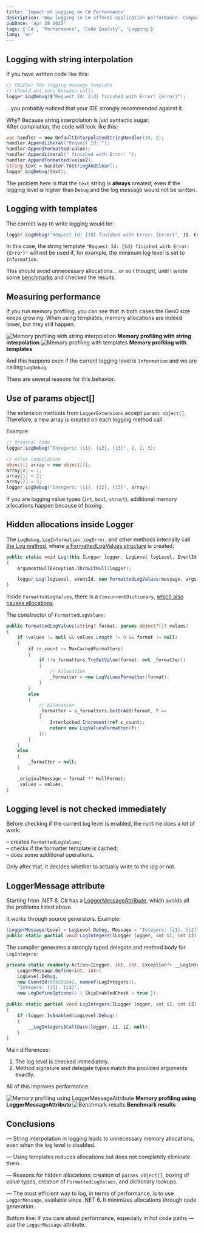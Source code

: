 ```yaml
---
title: 'Impact of Logging on C# Performance'
description: 'How logging in C# affects application performance. Comparing string interpolation, templates, and LoggerMessageAttribute.'
pubDate: 'Apr 28 2025'
tags: ['C#', 'Performance', 'Code Quality', 'Logging']
lang: 'en'
---
```



## Logging with string interpolation

If you have written code like this:

```cs
// CA2254: The logging message template
// should not vary between calls
logger.LogDebug($"Request Id: {id} finished with Error: {error}");
```

...you probably noticed that your IDE strongly recommended against it.

Why? Because string interpolation is just syntactic sugar.  
After compilation, the code will look like this:

```cs
var handler = new DefaultInterpolatedStringHandler(34, 2);
handler.AppendLiteral("Request Id: ");
handler.AppendFormatted(value);
handler.AppendLiteral(" finished with Error: ");
handler.AppendFormatted(value2);
string text = handler.ToStringAndClear();
logger.LogDebug(text);
```

The problem here is that the `text` string is **always** created, even if the logging level is higher than `Debug` and the log message would not be written.

## Logging with templates

The correct way to write logging would be:

```cs
logger.LogDebug("Request Id: {Id} finished with Error: {Error}", Id, Error);
```

In this case, the string template `"Request Id: {Id} finished with Error: {Error}"` will not be used if, for example, the minimum log level is set to `Information`.

This should avoid unnecessary allocations… or so I thought, until I wrote some [benchmarks](https://github.com/alexeyfv/DotNetBenchmarks/tree/main/Logging) and checked the results.

## Measuring performance

If you run memory profiling, you can see that in both cases the Gen0 size keeps growing. When using templates, memory allocations are indeed lower, but they still happen.

<Image src={image1} alt="Memory profiling with string interpolation" />
<strong style="text-align: center;">
  Memory profiling with string interpolation
</strong>

<Image src={image2} alt="Memory profiling with templates" />
<strong style="text-align: center;">Memory profiling with templates</strong>

And this happens even if the current logging level is `Information` and we are calling `LogDebug`.

There are several reasons for this behavior.

## Use of params object[]

The extension methods from `LoggerExtensions` accept `params object[]`. Therefore, a new array is created on each logging method call.

Example:

```cs
// Original code
logger.LogDebug("Integers: {i1}, {i2}, {i3}", 1, 2, 3);

// After compilation
object[] array = new object[3];
array[0] = 1;
array[1] = 2;
array[2] = 3;
logger.LogDebug("Integers: {i1}, {i2}, {i3}", array);
```

If you are logging value types (`int`, `bool`, `struct`), additional memory allocations happen because of boxing.

## Hidden allocations inside Logger

The `LogDebug`, `LogInformation`, `LogError`, and other methods internally call [the Log method](https://github.com/dotnet/runtime/blob/143bd05597043509045a01d5e47533b8cbdec7ec/src/libraries/Microsoft.Extensions.Logging.Abstractions/src/LoggerExtensions.cs#L486), where [a FormattedLogValues structure](https://github.com/dotnet/runtime/blob/42fec5761b71383e97981ce2932c6962d83747e4/src/libraries/Microsoft.Extensions.Logging.Abstractions/src/FormattedLogValues.cs#L16) is created:

```cs
public static void Log(this ILogger logger, LogLevel logLevel, EventId eventId, Exception? exception, string? message, params object?[] args)
{
    ArgumentNullException.ThrowIfNull(logger);

    logger.Log(logLevel, eventId, new FormattedLogValues(message, args), exception, _messageFormatter);
}
```

Inside `FormattedLogValues`, there is a `ConcurrentDictionary`, [which also causes allocations](https://github.com/dotnet/runtime/blob/42fec5761b71383e97981ce2932c6962d83747e4/src/libraries/Microsoft.Extensions.Logging.Abstractions/src/FormattedLogValues.cs#L44).

The constructor of `FormattedLogValues`:

```cs
public FormattedLogValues(string? format, params object?[]? values)
{
    if (values != null && values.Length != 0 && format != null)
    {
        if (s_count >= MaxCachedFormatters)
        {
            if (!s_formatters.TryGetValue(format, out _formatter))
            {
                // Allocation
                _formatter = new LogValuesFormatter(format);
            }
        }
        else
        {
            // Allocation
            _formatter = s_formatters.GetOrAdd(format, f =>
            {
                Interlocked.Increment(ref s_count);
                return new LogValuesFormatter(f);
            });
        }
    }
    else
    {
        _formatter = null;
    }

    _originalMessage = format ?? NullFormat;
    _values = values;
}
```

## Logging level is not checked immediately

Before checking if the current log level is enabled, the runtime does a lot of work:

– creates `FormattedLogValues`;  
– checks if the formatter template is cached;  
– does some additional operations.

Only after that, it decides whether to actually write to the log or not.

## LoggerMessage attribute

Starting from .NET 6, C# has a [LoggerMessageAttribute](https://learn.microsoft.com/en-us/dotnet/core/extensions/logger-message-generator), which avoids all the problems listed above.

It works through source generators. Example:

```cs
[LoggerMessage(Level = LogLevel.Debug, Message = "Integers: {i1}, {i2}")]
public static partial void LogIntegers(ILogger logger, int i1, int i2);
```

The compiler generates a strongly typed delegate and method body for `LogIntegers`:

```cs
private static readonly Action<ILogger, int, int, Exception?> __LogIntegers1Callback =
    LoggerMessage.Define<int, int>(
    LogLevel.Debug,
    new EventId(666252842, nameof(LogIntegers)),
    "Integers: {i1}, {i2}",
    new LogDefineOptions() { SkipEnabledCheck = true });

public static partial void LogIntegers(ILogger logger, int i1, int i2)
{
    if (logger.IsEnabled(LogLevel.Debug))
    {
        __LogIntegers1Callback(logger, i1, i2, null);
    }
}
```

Main differences:

1. The log level is checked immediately.
2. Method signature and delegate types match the provided arguments exactly.

All of this improves performance.

<Image src={image3} alt="Memory profiling using LoggerMessageAttribute" />
<strong style="text-align: center;">
  Memory profiling using LoggerMessageAttribute
</strong>

<Image src={image4} alt="Benchmark results" />
<strong style="text-align: center;">Benchmark results</strong>

## Conclusions

— String interpolation in logging leads to unnecessary memory allocations, even when the log level is disabled.

— Using templates reduces allocations but does not completely eliminate them.

— Reasons for hidden allocations: creation of `params object[]`, boxing of value types, creation of `FormattedLogValues`, and dictionary lookups.

— The most efficient way to log, in terms of performance, is to use `LoggerMessage`, available since .NET 6. It minimizes allocations through code generation.

Bottom line: if you care about performance, especially in hot code paths — use the `LoggerMessage` attribute.

